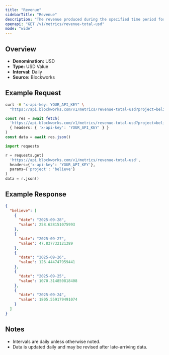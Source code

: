 ```yaml
---
title: "Revenue"
sidebarTitle: "Revenue"
description: "The revenue produced during the specified time period for given project."
openapi: "GET /v1/metrics/revenue-total-usd"
mode: "wide"
---
```


## Overview

- **Denomination:** USD
- **Type:** USD Value
- **Interval:** Daily
- **Source:** Blockworks

## Example Request

<CodeGroup>

```bash cURL
curl -H "x-api-key: YOUR_API_KEY" \
  "https://api.blockworks.com/v1/metrics/revenue-total-usd?project=believe"
```

```typescript TypeScript
const res = await fetch(
  'https://api.blockworks.com/v1/metrics/revenue-total-usd?project=believe',
  { headers: { 'x-api-key': 'YOUR_API_KEY' } }
)
const data = await res.json()
```

```python Python
import requests

r = requests.get(
  'https://api.blockworks.com/v1/metrics/revenue-total-usd',
  headers={'x-api-key': 'YOUR_API_KEY'},
  params={'project': 'believe'}
)
data = r.json()
```

</CodeGroup>

## Example Response

```json
{
  "believe": [
    {
      "date": "2025-09-28",
      "value": 258.628151075993
    },
    {
      "date": "2025-09-27",
      "value": 47.837732121389
    },
    {
      "date": "2025-09-26",
      "value": 126.444747959441
    },
    {
      "date": "2025-09-25",
      "value": 1070.314850818408
    },
    {
      "date": "2025-09-24",
      "value": 1805.559179491074
    }
  ]
}
```

## Notes
- Intervals are daily unless otherwise noted.
- Data is updated daily and may be revised after late-arriving data.